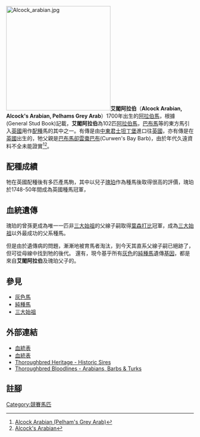[[File:Alcock_arabian.jpg|280px]]'''艾閣阿拉伯'''（'''Alcock Arabian, Alcock's Arabian, Pelhams Grey Arab'''）1700年出生的[[阿拉伯馬|阿拉伯馬]]，根據{{tsl|en|General Stud Book|育馬大全}}(General Stud Book)記載，'''艾閣阿拉伯'''為102匹[[阿拉伯馬|阿拉伯馬]]，[[巴布馬|巴布馬]]等的東方馬引入[[英國|英國]]用作[[配種|配種]]馬的其中之一。有傳是由[[中東|中東]][[君士坦丁堡|君士坦丁堡]]進口往[[英國|英國]]，亦有傳是在[[英國|英國]]出生的，牠父親是[[巴布馬|巴布馬]][[卻雲棗巴布|卻雲棗巴布]](Curwen's Bay Barb)，由於年代久遠資料不全未能證實<ref>[http://www.tbheritage.com/HistoricSires/FoundationSires/FoundSiresA.html#AlcockArabian Alcock Arabian (Pelham's Grey Arab)]</ref><ref>[http://www.bloodlines.net/TB/Bios/CurwenBayBarb.htm#AlcocksArabian Alcock's Arabian]</ref>。

==配種成績==
牠在英國配種後有多匹產馬駒，其中以兒子[[瑰珀_(馬)|瑰珀]]作為種馬後取得很高的評價，瑰珀於1748-50年間成為英國種馬冠軍，

==血統遺傳==
瑰珀的曾孫{{tsl|ja|エイムウェル|Aimwell}}更成為唯一一匹非[[三大始祖_(純種馬)|三大始祖]]的父線子嗣取得[[葉森打吡大賽|葉森打比]]冠軍，成為[[三大始祖_(純種馬)|三大始祖]]以外最成功的父系種馬。

但是由於遺傳病的問題，漸漸地被育馬者淘汰，到今天其直系父線子嗣已絕跡了，但可從母線中找到牠的後代。
還有，現今基乎所有[[灰色_(馬)|灰色]]的[[純種馬|純種馬]]遺傳[[基因|基因]]，都是來自'''艾閣阿拉伯'''及瑰珀父子的。

==參見==
*[[灰色_(馬)|灰色馬]]
*[[純種馬|純種馬]]
*[[三大始祖_(純種馬)|三大始祖]]

==外部連結==
*[http://www.pedigreequery.com/alcocks+arabian 血統表]
*[http://www.allbreedpedigree.com/alcocks+arabian 血統表]
*[http://www.tbheritage.com/HistoricSires/FoundationSires/FoundSiresA.html#AlcockArabian Thoroughbred Heritage - Historic Sires]
*[http://www.bloodlines.net/TB/Bios/CurwenBayBarb.htm#AlcocksArabian Thoroughbred Bloodlines - Arabians, Barbs & Turks]

==註腳==
{{reflist}}

{{DEFAULTSORT:Alcock Arabian}}
[[Category:競賽馬匹|Category:競賽馬匹]]